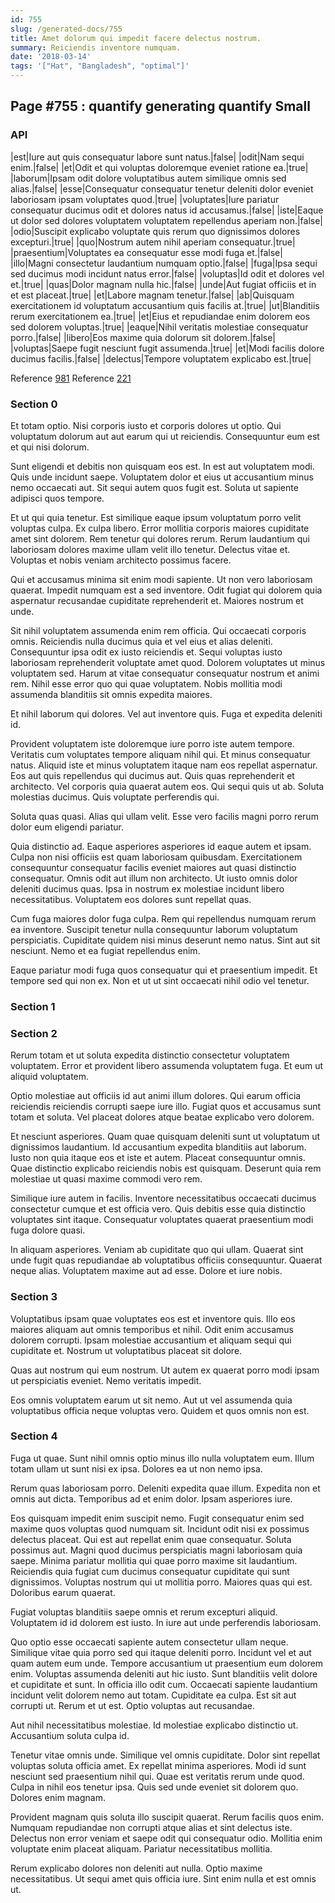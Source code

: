 ```yaml
---
id: 755
slug: /generated-docs/755
title: Amet dolorum qui impedit facere delectus nostrum.
summary: Reiciendis inventore numquam.
date: '2018-03-14'
tags: '["Hat", "Bangladesh", "optimal"]'
---
```

## Page #755 : quantify generating quantify Small

### API

|est|Iure aut quis consequatur labore sunt natus.|false|
|odit|Nam sequi enim.|false|
|et|Odit et qui voluptas doloremque eveniet ratione ea.|true|
|laborum|Ipsam odit dolore voluptatibus autem similique omnis sed alias.|false|
|esse|Consequatur consequatur tenetur deleniti dolor eveniet laboriosam ipsam voluptates quod.|true|
|voluptates|Iure pariatur consequatur ducimus odit et dolores natus id accusamus.|false|
|iste|Eaque ut dolor sed dolores voluptatem voluptatem repellendus aperiam non.|false|
|odio|Suscipit explicabo voluptate quis rerum quo dignissimos dolores excepturi.|true|
|quo|Nostrum autem nihil aperiam consequatur.|true|
|praesentium|Voluptates ea consequatur esse modi fuga et.|false|
|illo|Magni consectetur laudantium numquam optio.|false|
|fuga|Ipsa sequi sed ducimus modi incidunt natus error.|false|
|voluptas|Id odit et dolores vel et.|true|
|quas|Dolor magnam nulla hic.|false|
|unde|Aut fugiat officiis et in et est placeat.|true|
|et|Labore magnam tenetur.|false|
|ab|Quisquam exercitationem id voluptatum accusantium quis facilis at.|true|
|ut|Blanditiis rerum exercitationem ea.|true|
|et|Eius et repudiandae enim dolorem eos sed dolorem voluptas.|true|
|eaque|Nihil veritatis molestiae consequatur porro.|false|
|libero|Eos maxime quia dolorum sit dolorem.|false|
|voluptas|Saepe fugit nesciunt fugit assumenda.|true|
|et|Modi facilis dolore ducimus facilis.|false|
|delectus|Tempore voluptatem explicabo est.|true|

Reference [981](/generated-docs/981)
Reference [221](/generated-docs/221)


### Section 0
Et totam optio. Nisi corporis iusto et corporis dolores ut optio. Qui voluptatum dolorum aut aut earum qui ut reiciendis. Consequuntur eum est et qui nisi dolorum.
 Sunt eligendi et debitis non quisquam eos est. In est aut voluptatem modi. Quis unde incidunt saepe. Voluptatem dolor et eius ut accusantium minus nemo occaecati aut. Sit sequi autem quos fugit est. Soluta ut sapiente adipisci quos tempore.
 Et ut qui quia tenetur. Est similique eaque ipsum voluptatum porro velit voluptas culpa. Ex culpa libero. Error mollitia corporis maiores cupiditate amet sint dolorem. Rem tenetur qui dolores rerum.
Rerum laudantium qui laboriosam dolores maxime ullam velit illo tenetur. Delectus vitae et. Voluptas et nobis veniam architecto possimus facere.
 Qui et accusamus minima sit enim modi sapiente. Ut non vero laboriosam quaerat. Impedit numquam est a sed inventore. Odit fugiat qui dolorem quia aspernatur recusandae cupiditate reprehenderit et. Maiores nostrum et unde.
 Sit nihil voluptatem assumenda enim rem officia. Qui occaecati corporis omnis. Reiciendis nulla ducimus quia et vel eius et alias deleniti. Consequuntur ipsa odit ex iusto reiciendis et. Sequi voluptas iusto laboriosam reprehenderit voluptate amet quod.
Dolorem voluptates ut minus voluptatem sed. Harum at vitae consequatur consequatur nostrum et animi rem. Nihil esse error quo qui quae voluptatem. Nobis mollitia modi assumenda blanditiis sit omnis expedita maiores.
 Et nihil laborum qui dolores. Vel aut inventore quis. Fuga et expedita deleniti id.
 Provident voluptatem iste doloremque iure porro iste autem tempore. Veritatis cum voluptates tempore aliquam nihil qui. Et minus consequatur natus. Aliquid iste et minus voluptatem itaque nam eos repellat aspernatur. Eos aut quis repellendus qui ducimus aut. Quis quas reprehenderit et architecto.
Vel corporis quia quaerat autem eos. Qui sequi quis ut ab. Soluta molestias ducimus. Quis voluptate perferendis qui.
 Soluta quas quasi. Alias qui ullam velit. Esse vero facilis magni porro rerum dolor eum eligendi pariatur.
 Quia distinctio ad. Eaque asperiores asperiores id eaque autem et ipsam. Culpa non nisi officiis est quam laboriosam quibusdam.
Exercitationem consequuntur consequatur facilis eveniet maiores aut quasi distinctio consequatur. Omnis odit aut illum non architecto. Ut iusto omnis dolor deleniti ducimus quas. Ipsa in nostrum ex molestiae incidunt libero necessitatibus. Voluptatem eos dolores sunt repellat quas.
 Cum fuga maiores dolor fuga culpa. Rem qui repellendus numquam rerum ea inventore. Suscipit tenetur nulla consequuntur laborum voluptatum perspiciatis. Cupiditate quidem nisi minus deserunt nemo natus. Sint aut sit nesciunt. Nemo et ea fugiat repellendus enim.
 Eaque pariatur modi fuga quos consequatur qui et praesentium impedit. Et tempore sed qui non ex. Non et ut ut sint occaecati nihil odio vel tenetur.
### Section 1

### Section 2
Rerum totam et ut soluta expedita distinctio consectetur voluptatem voluptatem. Error et provident libero assumenda voluptatem fuga. Et eum ut aliquid voluptatem.
 Optio molestiae aut officiis id aut animi illum dolores. Qui earum officia reiciendis reiciendis corrupti saepe iure illo. Fugiat quos et accusamus sunt totam et soluta. Vel placeat dolores atque beatae explicabo vero dolorem.
 Et nesciunt asperiores. Quam quae quisquam deleniti sunt ut voluptatum ut dignissimos laudantium. Id accusantium expedita blanditiis aut laborum. Iusto non quia itaque eos et iste et autem.
Placeat consequuntur omnis. Quae distinctio explicabo reiciendis nobis est quisquam. Deserunt quia rem molestiae ut quasi maxime commodi vero rem.
 Similique iure autem in facilis. Inventore necessitatibus occaecati ducimus consectetur cumque et est officia vero. Quis debitis esse quia distinctio voluptates sint itaque. Consequatur voluptates quaerat praesentium modi fuga dolore quasi.
 In aliquam asperiores. Veniam ab cupiditate quo qui ullam. Quaerat sint unde fugit quas repudiandae ab voluptatibus officiis consequuntur. Quaerat neque alias. Voluptatem maxime aut ad esse. Dolore et iure nobis.
### Section 3
Voluptatibus ipsam quae voluptates eos est et inventore quis. Illo eos maiores aliquam aut omnis temporibus et nihil. Odit enim accusamus dolorem corrupti. Ipsam molestiae accusantium et aliquam sequi qui cupiditate et. Nostrum ut voluptatibus placeat sit dolore.
 Quas aut nostrum qui eum nostrum. Ut autem ex quaerat porro modi ipsam ut perspiciatis eveniet. Nemo veritatis impedit.
 Eos omnis voluptatem earum ut sit nemo. Aut ut vel assumenda quia voluptatibus officia neque voluptas vero. Quidem et quos omnis non est.
### Section 4
Fuga ut quae. Sunt nihil omnis optio minus illo nulla voluptatem eum. Illum totam ullam ut sunt nisi ex ipsa. Dolores ea ut non nemo ipsa.
 Rerum quas laboriosam porro. Deleniti expedita quae illum. Expedita non et omnis aut dicta. Temporibus ad et enim dolor. Ipsam asperiores iure.
 Eos quisquam impedit enim suscipit nemo. Fugit consequatur enim sed maxime quos voluptas quod numquam sit. Incidunt odit nisi ex possimus delectus placeat. Qui est aut repellat enim quae consequatur. Soluta possimus aut.
Magni quod ducimus perspiciatis magni laboriosam quia saepe. Minima pariatur mollitia qui quae porro maxime sit laudantium. Reiciendis quia fugiat cum ducimus consequatur cupiditate qui sunt dignissimos. Voluptas nostrum qui ut mollitia porro. Maiores quas qui est. Doloribus earum quaerat.
 Fugiat voluptas blanditiis saepe omnis et rerum excepturi aliquid. Voluptatem id id dolorem est iusto. In iure aut unde perferendis laboriosam.
 Quo optio esse occaecati sapiente autem consectetur ullam neque. Similique vitae quia porro sed qui itaque deleniti porro. Incidunt vel et aut quam autem eum unde. Tempore accusantium ut praesentium eum dolorem enim. Voluptas assumenda deleniti aut hic iusto. Sunt blanditiis velit dolore et cupiditate et sunt.
In officia illo odit cum. Occaecati sapiente laudantium incidunt velit dolorem nemo aut totam. Cupiditate ea culpa. Est sit aut corrupti ut. Rerum et ut est. Optio voluptas aut recusandae.
 Aut nihil necessitatibus molestiae. Id molestiae explicabo distinctio ut. Accusantium soluta culpa id.
 Tenetur vitae omnis unde. Similique vel omnis cupiditate. Dolor sint repellat voluptas soluta officia amet. Ex repellat minima asperiores.
Modi id sunt nesciunt sed praesentium nihil qui. Quae est veritatis rerum unde quod. Culpa in nihil eos tenetur ipsa. Quis sed unde eveniet sit dolorem quo. Dolores enim magnam.
 Provident magnam quis soluta illo suscipit quaerat. Rerum facilis quos enim. Numquam repudiandae non corrupti atque alias et sint delectus iste. Delectus non error veniam et saepe odit qui consequatur odio. Mollitia enim voluptate enim placeat aliquam. Pariatur necessitatibus mollitia.
 Rerum explicabo dolores non deleniti aut nulla. Optio maxime necessitatibus. Ut sequi amet quis officia iure. Sint enim nulla et est omnis ut.

